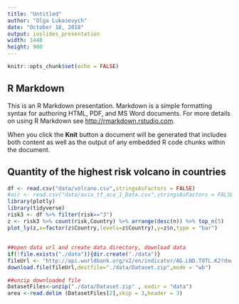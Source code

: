 ```yaml
---
title: "Untitled"
author: "Olga Lukasevych"
date: "October 18, 2018"
output: ioslides_presentation
width: 1440
height: 900
---
```


```r
knitr::opts_chunk$set(echo = FALSE)
```

## R Markdown

This is an R Markdown presentation. Markdown is a simple formatting syntax for authoring HTML, PDF, and MS Word documents. For more details on using R Markdown see <http://rmarkdown.rstudio.com>.

When you click the **Knit** button a document will be generated that includes both content as well as the output of any embedded R code chunks within the document.


## Quantity of the highest risk volcano in countries

```r
df <- read.csv("data/volcano.csv",stringsAsFactors = FALSE)
#air <- read.csv("data/avia_tf_aca_1_Data.csv",stringsAsFactors = FALSE)
library(plotly)
library(tidyverse)
risk3 <- df %>% filter(risk=="3")
z <- risk3 %>% count(risk,Country) %>% arrange(desc(n)) %>% top_n(5)
plot_ly(z,x=factor(z$Country,levels=z$Country),y=z$n,type = "bar")
```

##
```r
##open data url and create data directory, download data
if(!file.exists("./data")){dir.create("./data")}
fileUrl <- "http://api.worldbank.org/v2/en/indicator/AG.LND.TOTL.K2?downloadformat=csv"
download.file(fileUrl,destfile="./data/Dataset.zip",mode = "wb")

##unzip downloaded file
DatasetFiles<-unzip("./data/Dataset.zip" , exdir = "data")
area <-read.delim (DatasetFiles[2],skip = 3,header = 3)

```